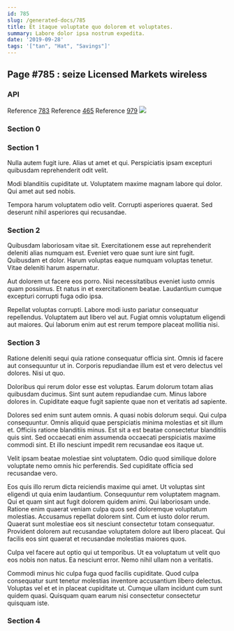 ```yaml
---
id: 785
slug: /generated-docs/785
title: Et itaque voluptate quo dolorem et voluptates.
summary: Labore dolor ipsa nostrum expedita.
date: '2019-09-28'
tags: '["tan", "Hat", "Savings"]'
---
```

## Page #785 : seize Licensed Markets wireless

### API



Reference [783](/generated-docs/783)
Reference [465](/generated-docs/465)
Reference [979](/generated-docs/979)
![](/assets/cats-5.jpg)

### Section 0

### Section 1
Nulla autem fugit iure. Alias ut amet et qui. Perspiciatis ipsam excepturi quibusdam reprehenderit odit velit.
 Modi blanditiis cupiditate ut. Voluptatem maxime magnam labore qui dolor. Qui amet aut sed nobis.
 Tempora harum voluptatem odio velit. Corrupti asperiores quaerat. Sed deserunt nihil asperiores qui recusandae.
### Section 2
Quibusdam laboriosam vitae sit. Exercitationem esse aut reprehenderit deleniti alias numquam est. Eveniet vero quae sunt iure sint fugit. Quibusdam et dolor. Harum voluptas eaque numquam voluptas tenetur. Vitae deleniti harum aspernatur.
 Aut dolorem ut facere eos porro. Nisi necessitatibus eveniet iusto omnis quam possimus. Et natus in et exercitationem beatae. Laudantium cumque excepturi corrupti fuga odio ipsa.
 Repellat voluptas corrupti. Labore modi iusto pariatur consequatur repellendus. Voluptatem aut libero vel aut. Fugiat omnis voluptatum eligendi aut maiores. Qui laborum enim aut est rerum tempore placeat mollitia nisi.
### Section 3
Ratione deleniti sequi quia ratione consequatur officia sint. Omnis id facere aut consequuntur ut in. Corporis repudiandae illum est et vero delectus vel dolores. Nisi ut quo.
 Doloribus qui rerum dolor esse est voluptas. Earum dolorum totam alias quibusdam ducimus. Sint sunt autem repudiandae cum. Minus labore dolores in. Cupiditate eaque fugit sapiente quae non et veritatis ad sapiente.
 Dolores sed enim sunt autem omnis. A quasi nobis dolorum sequi. Qui culpa consequuntur. Omnis aliquid quae perspiciatis minima molestias et sit illum et. Officiis ratione blanditiis minus.
Est sit a est beatae consectetur blanditiis quis sint. Sed occaecati enim assumenda occaecati perspiciatis maxime commodi sint. Et illo nesciunt impedit rem recusandae eos itaque ut.
 Velit ipsam beatae molestiae sint voluptatem. Odio quod similique dolore voluptate nemo omnis hic perferendis. Sed cupiditate officia sed recusandae vero.
 Eos quis illo rerum dicta reiciendis maxime qui amet. Ut voluptas sint eligendi ut quia enim laudantium. Consequuntur rem voluptatem magnam. Qui et quam sint aut fugit dolorem quidem animi. Qui laboriosam unde. Ratione enim quaerat veniam culpa quos sed doloremque voluptatum molestias.
Accusamus repellat dolorem sint. Cum et iusto dolor rerum. Quaerat sunt molestiae eos sit nesciunt consectetur totam consequatur. Provident dolorem aut recusandae voluptatem dolore aut libero placeat. Qui facilis eos sint quaerat et recusandae molestias maiores quos.
 Culpa vel facere aut optio qui ut temporibus. Ut ea voluptatum ut velit quo eos nobis non natus. Ea nesciunt error. Nemo nihil ullam non a veritatis.
 Commodi minus hic culpa fuga quod facilis cupiditate. Quod culpa consequatur sunt tenetur molestias inventore accusantium libero delectus. Voluptas vel et et in placeat cupiditate ut. Cumque ullam incidunt cum sunt quidem quasi. Quisquam quam earum nisi consectetur consectetur quisquam iste.
### Section 4

